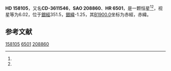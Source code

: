{{Starbox begin
| name = HD 158105
}}
{{Starbox observe
| epoch = [[J2000.0|J2000.0]]
| constell = {{星座名待查}}<ref name=SIMBAD>{{cite web
 | url=http://simbad.u-strasbg.fr/simbad/sim-id?Ident=HR+6501
 | title=Pulsating variable Star
 | publisher=Centre de Données astronomiques de Strasbourg
 | work=SIMBAD
 | accessdate=2012-07-13
 | archive-date=2016-03-16
 | archive-url=https://web.archive.org/web/20160316083436/http://simbad.u-strasbg.fr/simbad/sim-id?Ident=HR+6501
 | dead-url=no
 }}</ref><ref name=DATA>{{cite web
 | url=http://vizier.u-strasbg.fr/viz-bin/VizieR-5?-out.add=.&-source=5050&-corr=PK=HR&-out.max=9999&HR=6501
 | title=VizieR Detailed Page
 | accessdate=2012-07-13
 | archive-date=2019-02-16
 | archive-url=https://web.archive.org/web/20190216090701/http://vizier.u-strasbg.fr/viz-bin/VizieR-5?-out.add=.&-source=5050&-corr=PK=HR&-out.max=9999&HR=6501
 | dead-url=no
 }}</ref>
| 星官 = 
| ra = {{RA|17|28|56.1}}<ref name=SIMBAD /><ref name=DATA />
| dec = {{DEC|-36|46|42}}<ref name=SIMBAD /><ref name=DATA />
| appmag_v = 6.02<ref name=SIMBAD /><ref name=DATA />
}}
{{Starbox character
| class = K0III<ref name=SIMBAD /><ref name=DATA />
| b-v = 1.11<ref name=SIMBAD /><ref name=DATA />
| u-b = <ref name=SIMBAD /><ref name=DATA />
| r-i = <ref name=SIMBAD /><ref name=DATA />
| variable = 
}}
{{Starbox astrometry
| radial_v = 
| prop_mo_ra = -28
| parallax = 
| p_error = 
}}
{{Starbox catalog
| names =CD-3611546，[[SAO星表|SAO]] 208860，[[HD星表|HD]] 158105，[[HR星表|HR]] 6501}}
{{Starbox reference |Simbad=HR+6501}}
{{Starbox end}}

'''HD 158105'''，又名'''CD-3611546'''，'''SAO 208860'''、'''HR 6501'''，是一颗恒星<ref name=SIMBAD /><ref name=DATA />，视星等为6.02，位于[[銀道座標系|銀經]]351.5，[[銀道座標系|銀緯]]-1.25，其[[B1900.0|B1900.0]]坐标为赤經{{RA|17|22|10}}，赤緯{{DEC|-36|-1.25|41}}。

== 参考文献 ==
{{reflist}}

{{star-stub}}

[[Category:HD和HDE天體|158105]]
[[Category:HR天體|6501]]
[[Category:SAO天體|208860]]